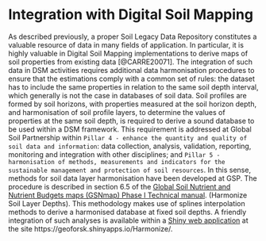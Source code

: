 # Integration with Digital Soil Mapping {#integration_DSM}

As described previously, a proper Soil Legacy Data Repository constitutes a valuable resource of data in many fields of application. In particular, it is highly valuable in Digital Soil Mapping implementations to derive maps of soil properties from existing data [@CARRE20071]. 
The integration of such data in DSM activities requires additional data harmonisation procedures to ensure that the estimations comply with a common set of rules: the dataset has to include the same properties in relation to the same soil depth interval, which generally is not the case in databases of soil data. Soil profiles are formed by soil horizons, with properties measured at the soil horizon depth, and  harmonisation of soil profile layers, to determine the values of properties at the same soil depth, is required to derive a sound database to be used within a DSM framework.
This requirement is addressed at Global Soil Partnership within ` Pillar 4 - enhance the quantity and quality of soil data and information`: data collection, analysis, validation, reporting, monitoring and integration with other disciplines; and `Pillar 5 - harmonisation of methods, measurements and indicators for the sustainable management and protection of soil resources`. In this sense, methods for soil data layer harmonisation have been developed at GSP. The procedure is described in section 6.5 of the [Global Soil Nutrient and Nutrient Budgets maps (GSNmap) Phase I Technical manual](https://fao-gsp.github.io/GSNmap-TM/).
 (Harmonize Soil Layer Depths). This methodology makes use of splines interpolation methods to derive a harmonised database  at fixed soil depths. A friendly integration of such analyses is available within a [Shiny web application](https://geoforsk.shinyapps.io/Harmonize/) at the site https://geoforsk.shinyapps.io/Harmonize/.

